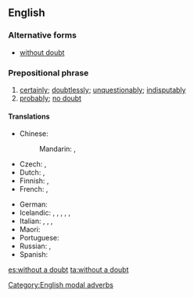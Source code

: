 ==English==

===Alternative forms===
* [[without doubt]]

===Prepositional phrase===
{{head|en|prepositional phrase|head=[[without]] a [[doubt]]}}

# [[certainly]]; [[doubtlessly]]; [[unquestionably]]; [[indisputably]]
# [[probably]]; [[no doubt]]

====Translations====
{{trans-see|certainly}}
{{trans-see|probably}}
{{trans-top}}
* Chinese:
*: Mandarin: {{t+|cmn|毫無疑問|sc=Hani}}, {{t+|cmn|毫无疑问|tr=háowú yíwèn|sc=Hani}}
* Czech: {{t+|cs|bezpochyby}}, {{t+|cs|nepochybně}}
* Dutch: {{t+|nl|ongetwijfeld}}, {{t|nl|zonder twijfel}}
* Finnish: {{t|fi|epäilemättä}}, {{t|fi|ilman epäilystäkään}}
* French: {{t+|fr|sans doute}}, {{t+|fr|sans aucun doute}}
{{trans-mid}}
* German: {{t+|de|zweifelsohne}}
* Icelandic: {{t|is|án efa}}, {{t|is|eflaust}}, {{t|is|efalaust}}, {{t|is|vafalaust}}, {{t|is|óefað}}, {{t|is|ótvírætt}}
* Italian: {{t|it|senza dubbio}}, {{t+|it|non c'è che dire}}, {{t|it|senz'ombra di dubbio}}, {{t|it|senza ombra di dubbio}}
* Maori: {{t|mi|kāore e kore}}
* Portuguese: {{t|pt|sem dúvida}}
* Russian: {{t|ru|без сомне́ния}}, {{t+|ru|несомне́нно}}
* Spanish: {{t+|es|sin duda}}
{{trans-bottom}}

[[Category:English modal adverbs]]

[[es:without a doubt]]
[[ta:without a doubt]]